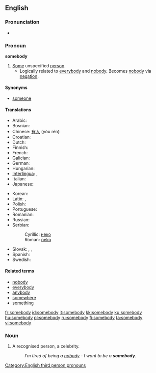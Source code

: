 ==English==

===Pronunciation===
* {{audio|en-us-somebody.ogg|Audio (US)}}

===Pronoun===
'''somebody'''

# [[some|Some]] unspecified [[person]].
#* Logically related to [[everybody]] and [[nobody]].  Becomes [[nobody]] via [[negation]].

====Synonyms====
* [[someone]]

====Translations====
{{trans-top|some unspecified person}}
* Arabic: {{t|ar|احد|tr=’áħad|sc=Arab}}
* Bosnian: {{t-|bs|neko}}
* Chinese: [[有人]] (yǒu rén)
* Croatian: {{t-|hr|netko}}
* Dutch: {{t+|nl|iemand}}
* Finnish: {{t+|fi|joku}}
* French: {{t+|fr|quelqu'un}}
* [[Galician]]: {{t|gl|alguén|xs=Galician}}
* German: {{t+|de|jemand}}
* Hungarian: {{t+|hu|valaki}}
* [[Interlingua]]: {{t-|ia|alicuno|xs=Interlingua}}, {{t-|ia|alcuno|xs=Interlingua}}
* Italian: {{t+|it|qualcuno}}
* Japanese: {{t|ja|誰か|tr=dareka|sc=Jpan}}
{{trans-mid}}
* Korean: {{t|ko|누군가|tr=nugunga|sc=Hang}}
* Latin: {{t+|la|aliquis|m|f}}, {{t-|la|aliquid|n}}
* Polish: {{t+|pl|ktoś}}
* Portuguese: {{t|pt|alguém}}
* Romanian: {{t+|ro|cineva}}
* Russian: {{t+|ru|кто-то|tr=kto-to|sc=Cyrl}}
* Serbian:
*: Cyrillic: [[неко#Serbian|неко]]
*: Roman: [[neko#Serbian|neko]]
* Slovak: {{t|sk|niekto}}, {{t|sk|dakto}}, {{t|sk|voľakto}}
* Spanish: {{t+|es|alguien}}
* Swedish: {{t+|sv|någon}}
{{trans-bottom}}

====Related terms====
* [[nobody]]
* [[everybody]]
* [[anybody]]
* [[somewhere]]
* [[something]]

[[Category:English third person pronouns]]

[[fr:somebody]]
[[id:somebody]]
[[it:somebody]]
[[kk:somebody]]
[[ku:somebody]]
[[hu:somebody]]
[[pl:somebody]]
[[ru:somebody]]
[[fi:somebody]]
[[ta:somebody]]
[[vi:somebody]]

===Noun===
{{en-noun|-}}

# A recognised person, a celebrity.
#: ''I'm tired of being a [[nobody]] - I want to be a '''somebody'''.''